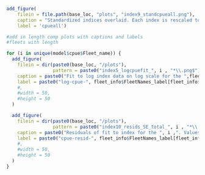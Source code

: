 <!-- ======================================================================= -->
<!-- *************************  Indices ************************************ --> 
<!-- ======================================================================= -->
```r
add_figure(
    filein = file.path(base_loc, "plots", "index9_standcpueall.png"),
    caption = "Standardized indices overlaid. Each index is rescaled to have mean observation = 1.0",
    label = 'cpueall')
```



```r
#add in length comp plots with captions and labels
#fleets with length

for (i in unique(model$cpue$Fleet_name)) {
  add_figure(
    filein = dir(paste0(base_loc, "/plots"), 
                 pattern = paste0("index5_logcpuefit_", i , "*\\.png$"), full.names = TRUE),
    caption = paste0("Fit to log index data on log scale for the ",fleet_info$FleetNames_parsed[fleet_info$FleetNames==i] ,". Lines indicate 95% uncertainty interval around index values based on the model assumption of lognormal error. Thicker lines (if present) indicate input uncertainty before addition of estimated additional uncertainty parameter"),
    label = paste0("log-cpue-", fleet_info$FleetNames_label[fleet_info$FleetNames==i])
    #,
    #width = 50,
    #height = 50
  )

  add_figure(
    filein = dir(paste0(base_loc, "/plots"), 
                 pattern = paste0("index10_resids_SE_total_", i , "*\\.png$"), full.names = TRUE),
    caption = paste0("Residuals of fit to index for the ", i ,". Values are (log(Obs) - log(Exp))/SE where SE is the total standard error including any estimated additional uncertainty"),
    label = paste0("cpue-resid-", fleet_info$FleetNames_label[fleet_info$FleetNames==i])
    #,
    #width = 50,
    #height = 50
  )
}
```



<!-- ======================================================================= -->
<!-- **********************  Age @ Length Comps **************************** --> 
<!-- ======================================================================= -->
<!--
{r, results = 'asis'}
caal_pearson <- plot_info %>%
  filter(category == "A@LComp") %>%
  filter(grepl("condAALfit_resids", label))

filein = file.path(mod_loc, "plots")





for (a in 1:length(caal_pearson$label)){
    cap = caal_pearson$caption[a]
	lab = caal_pearson$label[a]
		add_figure(filein = file.path(filein, caal_pearson$file[a]), 
			   caption = cap, 
			   label = lab)

		
		
		}



\FloatBarrier

```r
caal_fit <- plot_info %>%
  filter(category == "A@LComp") %>%
  filter(grepl("condAALfit_data_weighting", label))
filein = file.path(mod_loc, "plots")
for (a in 1:length(caal_fit$label)){
  
	
  cap =  gsub("<br>","",stringr::str_extract(caal_fit$caption[a],".+?(?=For)"))
	lab = caal_fit$label[a]
	
	add_figure(filein = file.path(filein, caal_fit$file[a]), 
			   caption = cap, 
			   label = lab)
}
```


\FloatBarrier





{r, results = 'asis'}
caal_fit_andre <- plot_info %>%
  filter(category == "A@LComp") %>%
  filter(grepl("condAALfit_Andre", label))
filein = file.path(mod_loc, "plots")
for (a in 1:length(caal_fit_andre$label)){
  

  cap = caal_fit_andre$caption[a]
	lab = caal_fit_andre$label[a]
	
	add_figure(filein = file.path(filein, caal_fit_andre$file[a]), 
			   caption = cap, 
			   label = lab)
}
-->